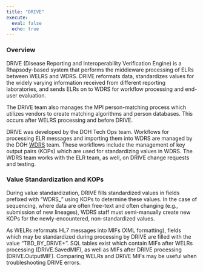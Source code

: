 ```yaml
---
title: "DRIVE"
execute:
  eval: false
  echo: true
---
```


### Overview

<p>DRIVE (Disease Reporting and Interoperability Verification Engine) is a Rhapsody-based system that performs the middleware processing of ELRs between WELRS and WDRS. DRIVE reformats data, standardizes values for the widely varying information received from different reporting laboratories, and sends ELRs on to WDRS for workflow processing and end-user evaluation.</p>

<p>The DRIVE team also manages the MPI person-matching process which utilizes vendors to create matching algorithms and person databases. This occurs after WELRS processing and before DRIVE.</p>

<p>DRIVE was developed by the DOH Tech Ops team. Workflows for processing ELR messages and importing them into WDRS are managed by the DOH [WDRS](wdrs.qmd) team. These workflows include the management of key output pairs (KOPs) which are used for standardizing values in WDRS. The WDRS team works with the ELR team, as well, on DRIVE change requests and testing.</p>

### Value Standardization and KOPs

<p>During value standardization, DRIVE fills standardized values in fields prefixed with "WDRS\_" using KOPs to determine these values. In the case of sequencing, where data are often free-text and often changing (e.g., submission of new lineages), WDRS staff must semi-manually create new KOPs for the newly-encountered, non-standardized values.</p>

<p>As WELRs reformats HL7 messages into MIFs (XML formatting), fields which may be standardized during processing by DRIVE are filled with the value "TBD_BY_DRIVE+". SQL tables exist which contain MIFs after WELRs processing (DRIVE.SavedMIF), as well as MIFs after DRIVE processing (DRIVE.OutputMIF). Comparing WELRs and DRIVE MIFs may be useful when troubleshooting DRIVE errors.</p>